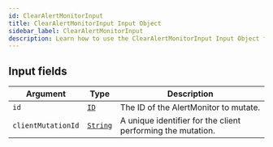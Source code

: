 ```yaml
---
id: ClearAlertMonitorInput
title: ClearAlertMonitorInput Input Object
sidebar_label: ClearAlertMonitorInput
description: Learn how to use the ClearAlertMonitorInput Input Object for Builder's API.
---
```


## Input fields

| Argument           | Type                                     | Description                                                 |
| ------------------ | ---------------------------------------- | ----------------------------------------------------------- |
| `id`               | [`ID`](/composer/builder/api/schema/scalar/ID.mdx)         | The ID of the AlertMonitor to mutate.                       |
| `clientMutationId` | [`String`](/composer/builder/api/schema/scalar/String.mdx) | A unique identifier for the client performing the mutation. |
